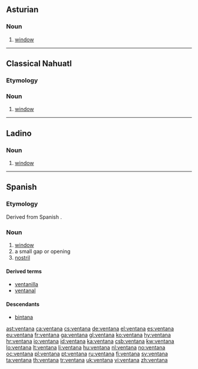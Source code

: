 ==Asturian==

===Noun===
{{ast-noun|f|ventanes}}

# [[window]]

----
==Classical Nahuatl==

===Etymology===
{{etyl|es|nci}} {{term|ventana|lang=es}}

===Noun===
{{head|nci|noun}}

# [[window]]
<!--commented out, incomprehensible
===References===
* '''1611''', Pedro de Arenas, ''Vocabulario manual de las lenguas Castellana y Mexicana'' (1793)  Why are there two dates here? 
**: ''la ventana-'' in '''ventana'''--- Is "in ventana" a translation? If so, put it in quotes. -->

----

==Ladino==

===Noun===
{{lad-noun|l|g=f}}

# [[window]]

----

==Spanish==

===Etymology===
Derived from Spanish {{term|viento|lang=es}}.

===Noun===
{{es-noun|f}}

# [[window]]
# a small gap or opening
# [[nostril]]

====Derived terms====
* [[ventanilla]]
* [[ventanal]]

====Descendants====
* [[bintana]]

[[ast:ventana]]
[[ca:ventana]]
[[cs:ventana]]
[[de:ventana]]
[[el:ventana]]
[[es:ventana]]
[[eu:ventana]]
[[fr:ventana]]
[[ga:ventana]]
[[gl:ventana]]
[[ko:ventana]]
[[hy:ventana]]
[[hr:ventana]]
[[io:ventana]]
[[id:ventana]]
[[ka:ventana]]
[[csb:ventana]]
[[kw:ventana]]
[[lo:ventana]]
[[lt:ventana]]
[[li:ventana]]
[[hu:ventana]]
[[nl:ventana]]
[[no:ventana]]
[[oc:ventana]]
[[pl:ventana]]
[[pt:ventana]]
[[ru:ventana]]
[[fi:ventana]]
[[sv:ventana]]
[[ta:ventana]]
[[th:ventana]]
[[tr:ventana]]
[[uk:ventana]]
[[vi:ventana]]
[[zh:ventana]]